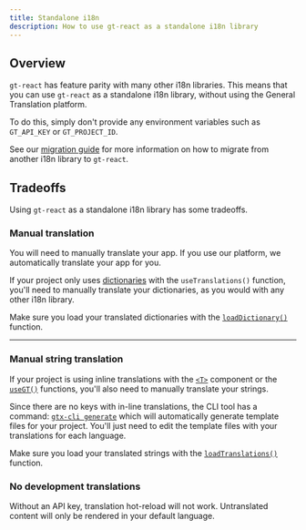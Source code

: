 ```yaml
---
title: Standalone i18n
description: How to use gt-react as a standalone i18n library
---
```


## Overview

`gt-react` has feature parity with many other i18n libraries.
This means that you can use `gt-react` as a standalone i18n library, without using the General Translation platform.

To do this, simply don't provide any environment variables such as `GT_API_KEY` or `GT_PROJECT_ID`.

See our [migration guide](/docs/react/guides/migration) for more information on how to migrate from another i18n library to `gt-react`.

## Tradeoffs

Using `gt-react` as a standalone i18n library has some tradeoffs.

### Manual translation

You will need to manually translate your app. If you use our platform, we automatically translate your app for you.

If your project only uses [dictionaries](/docs/react/guides/dictionaries) with the `useTranslations()` function,
you'll need to manually translate your dictionaries, as you would with any other i18n library.

Make sure you load your translated dictionaries with the [`loadDictionary()`](/docs/react/api/config/load-dictionary) function.

---

### Manual string translation

If your project is using inline translations with the [`<T>`](/docs/react/guides/jsx) component
or the [`useGT()`](/docs/react/guides/strings) functions,
you'll also need to manually translate your strings.

Since there are no keys with in-line translations, the CLI tool has a command: [`gtx-cli generate`](/docs/cli/generate)
which will automatically generate template files for your project. You'll just need to edit the template files with your translations for each language.

Make sure you load your translated strings with the [`loadTranslations()`](/docs/react/api/config/load-translations) function.

### No development translations

Without an API key, translation hot-reload will not work. Untranslated content will only be rendered in your default language.